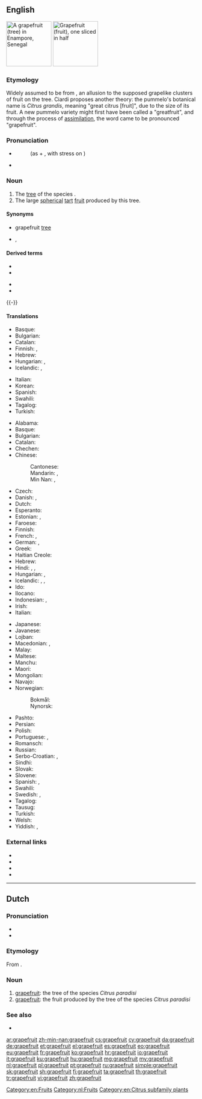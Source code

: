 {{also|Grapefruit}}
==English==
[[File:EnamporGrapefruit1.JPG|thumb|120px|A grapefruit (tree) in Enampore, Senegal]]
[[File:Pomelos - Grapefruits.jpg|thumb|120px|Grapefruit (fruit), one sliced in half]]

===Etymology===
Widely assumed to be from {{compound|grape|fruit|lang=en}}, an allusion to the supposed grapelike clusters of fruit on the tree.  Ciardi proposes another theory: the pummelo's botanical name is ''Citrus grandis'', meaning "great citrus [fruit]", due to the size of its fruit.  A new pummelo variety might first have been called a "greatfruit", and through the process of [[w:Assimilation (phonology)|assimilation]], the word came to be pronounced "grapefruit".

===Pronunciation===
* {{a|GenAm|RP}} {{IPA|/ˈɡɹeɪp.fɹuːt/|lang=en}}
*: (as {{m|en||grape}} + {{m|en||fruit}}, with stress on {{m|en||grape}})
* {{audio|en-us-grapefruit.ogg|Audio (US)|lang=en}}

===Noun===
{{en-noun|s|grapefruit}}

# The [[tree]] of the species {{taxlink|Citrus paradisi|species|noshow=1}}.
# The large [[spherical]] [[tart]] [[fruit]] produced by this tree.

====Synonyms====
* {{sense|tree}} grapefruit [[tree]]
* {{sense|fruit}} {{l|en|pomelo}}, {{l|en|shaddock}}

====Derived terms====
{{der-top}}
* {{l|en|Chinese grapefruit}}
* {{l|en|grapefruit juice}}
{{der-mid}}
* {{l|en|grapefruitlike}}
* {{l|en|grapefruity}}
{{der-bottom}}

{{-}}

====Translations====
{{trans-top|tree}}
* Basque: {{t|eu|arabisagar arbola}}
* Bulgarian: {{t|bg|грейпфрут|m|sc=Cyrl}}
* Catalan: {{t|ca|aranger|m}}
* Finnish: {{t+|fi|greippipuu}}, {{t+|fi|greippi}}
* Hebrew: {{t|he|עץ האשכולית|m}}
* Hungarian: {{t|hu|grépfrútfa}}, {{t|hu|citrancsfa}} {{qualifier|obsolete}}
* Icelandic: {{t|is|greipaldin|n}}, {{t|is|greipaldintré|n}}
{{trans-mid}}
* Italian: {{t+|it|pompelmo|m}}
* Korean: {{t+|ko|그레이프프루트|sc=Kore}}
* Spanish: {{t|es|árbol de toronja}}
* Swahili: {{t|sw|mbalungi}}
* Tagalog: {{t|tl|kahil}}
* Turkish: {{t+|tr|greyfurt}}
{{trans-bottom}}

{{trans-top|a large, round tart fruit}}
* Alabama: {{t|akz|yalàaha kaskaha}}
* Basque: {{t+|eu|arabisagar}}
* Bulgarian: {{t|bg|грейпфрут|m|sc=Cyrl}}
* Catalan: {{t|ca|aranja|f}}
* Chechen: {{t|ce|грейпфрукт|sc=Cyrl}}
* Chinese:
*: Cantonese: {{t|yue|西柚|tr=sai1 jau6-2|sc=Hani}}
*: Mandarin: {{t+|cmn|柚子|tr=yòuzi|sc=Hani}}, {{t+|cmn|葡萄柚|tr=pútáoyòu|sc=Hani}}
*: Min Nan: {{t|nan|柚仔樹|tr=iū-á-chhiu|sc=Hans}}, {{t+|nan|葡萄柚|tr=phû-tô-iū|sc=Hans}}
* Czech: {{t+|cs|grapefruit|m}}
* Danish: {{t+|da|grapefrugt}}, {{t+|da|grape}}
* Dutch: {{t+|nl|grapefruit|m}}
* Esperanto: {{t+|eo|grapfrukto}}
* Estonian: {{t|et|greip}}, {{t|et|greipfruut}}
* Faroese: {{t|fo|greypfrukt|f}}
* Finnish: {{t+|fi|greippi}}
* French: {{t+|fr|pamplemousse|m}}, {{t+|fr|pomélo|m}}
* German: {{t+|de|Grapefruit|f}}, {{t+|de|Pampelmuse|f}}
* Greek: {{t+|el|γκρέιπφρουτ|n}}
* Haitian Creole: {{t|ht|chadèk}}
* Hebrew: {{t+|he|אֶשְׁכּוֹלִית|f|tr=eshkolít}}
* Hindi: {{t|hi|मौसमी|tr=mausamī|sc=Deva}}, {{t|hi|छोटा चकोतरा|tr=chōṭā cakōtarā|sc=Deva}}, {{t+|hi|चकोतरा|m|sc=Deva}}
* Hungarian: {{t+|hu|grépfrút}}, {{t+|hu|citrancs}} {{qualifier|largely obsolete}}
* Icelandic: {{t|is|greipaldin|n}}, {{t|is|greip|f}}, {{t|is|tröllaldin|n}}
* Ido: {{t+|io|pompelmuso}}
* Ilocano: {{t|ilo|lukban}}
* Indonesian: {{t|id|[[jeruk]] [[bali]]}}, {{t+|id|jeruk keprok}}
* Irish: {{t|ga|seadóg|f}}
* Italian: {{t+|it|pompelmo|m}}
{{trans-mid}}
* Japanese: {{t+|ja|グレープフルーツ|tr=gurēpu-furūtsu|sc=Jpan}}
* Javanese: {{t|jv|jeruk bali}}
* Lojban: {{t|jbo|branimre}}
* Macedonian: {{t|mk|грејпфрут|m|tr=gréjpfrut}}, {{t|mk|цитрон|m|tr=citrón}}
* Malay: {{t|ms|limau gedang}}
* Maltese: {{t|mt|lumi-larinġ}}
* Manchu: {{t|mnc|ᠵᠣᡶᠣᡥᠣᠨ|tr=jofohon}}
* Maori: {{t|mi|hauler épée}}
* Mongolian: {{t|mn|бэрсүүт жүрж|sc=Cyrl}}
* Navajo: {{t|nv|chʼil łitsxooí ntsxaaígíí}}
* Norwegian:
*: Bokmål: {{t+|nb|grapefrukt|m|f}}
*: Nynorsk: {{t|nn|grapefrukt|f}}
* Pashto: {{t-needed|ps}}
* Persian: {{t|fa|گریپ فروت|tr=greyp-frut|sc=fa-Arab}}
* Polish: {{t+|pl|grejpfrut|m-an}}
* Portuguese: {{t+|pt|toranja|f}}, {{t+|pt|toronja|f}}
* Romansch: {{t|rm|grepfrut|m}}
* Russian: {{t+|ru|грейпфру́т|m}}
* Serbo-Croatian: {{t+|sh|grèjpfrut|m}}, {{t+|sh|limùnika|f}}
* Sindhi: {{t-needed|sd}}
* Slovak: {{t+|sk|grapefruit|m}}
* Slovene: {{t+|sl|grenivka|f}}
* Spanish: {{t|es|toronja|f}}, {{t+|es|pomelo|m}}
* Swahili: {{t|sw|balungi}}
* Swedish: {{t+|sv|grape|c}}, {{t+|sv|grapefrukt|c}}
* Tagalog: {{t|tl|kahil}}
* Tausug: {{t|tsg|suwa' gadja}}
* Turkish: {{t+|tr|greyfurt}}
* Welsh: {{t+|cy|grawnffrwyth|m}}
* Yiddish: {{t|yi|גרייפּפֿרוכט|f}}, {{t|yi|גרייפּפֿרוט|f}}
{{trans-bottom}}

===External links===
* {{projectlink|pedia}}
* {{projectlink|species|Citrus paradisi}}
* {{projectlink|commons|Category:Citrus paradisi}}
* {{projectlink|commons|Category:Grapefruits}}

[[Category:en:Fruits]]

----

==Dutch==
{{wikipedia|lang=nl}}

===Pronunciation===
* {{audio|Nl-grapefruit.ogg|Audio|lang=nl}}
* {{hyphenation|grape|fruit|lang=nl}}

===Etymology===
From {{der|nl|en|grapefruit}}.

===Noun===
{{nl-noun|m|-s|grapefruitje}}

# [[#English|grapefruit]]: the tree of the species ''Citrus paradisi''
# [[#English|grapefruit]]: the fruit produced by the tree of the species ''Citrus paradisi''

===See also===
* {{l|nl|pompelmoes}}

[[Category:nl:Fruits]]
[[Category:en:Citrus subfamily plants]]

[[ar:grapefruit]]
[[zh-min-nan:grapefruit]]
[[cs:grapefruit]]
[[cy:grapefruit]]
[[da:grapefruit]]
[[de:grapefruit]]
[[et:grapefruit]]
[[el:grapefruit]]
[[es:grapefruit]]
[[eo:grapefruit]]
[[eu:grapefruit]]
[[fr:grapefruit]]
[[ko:grapefruit]]
[[hr:grapefruit]]
[[io:grapefruit]]
[[it:grapefruit]]
[[ku:grapefruit]]
[[hu:grapefruit]]
[[mg:grapefruit]]
[[my:grapefruit]]
[[nl:grapefruit]]
[[pl:grapefruit]]
[[pt:grapefruit]]
[[ru:grapefruit]]
[[simple:grapefruit]]
[[sk:grapefruit]]
[[sh:grapefruit]]
[[fi:grapefruit]]
[[ta:grapefruit]]
[[th:grapefruit]]
[[tr:grapefruit]]
[[vi:grapefruit]]
[[zh:grapefruit]]